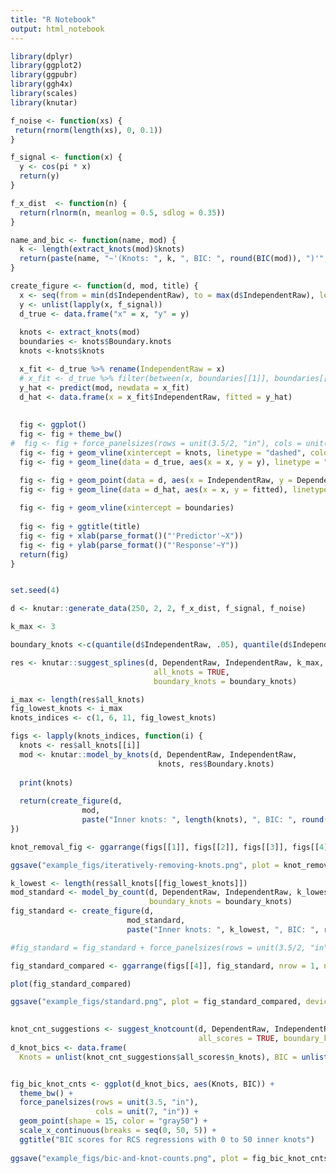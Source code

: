 ---
title: "R Notebook"
output: html_notebook
---

```{r}
library(dplyr)
library(ggplot2)
library(ggpubr)
library(ggh4x)
library(scales)
library(knutar)

f_noise <- function(xs) {
 return(rnorm(length(xs), 0, 0.1))
}

f_signal <- function(x) {
  y <- cos(pi * x)
  return(y)
}

f_x_dist  <- function(n) {
  return(rlnorm(n, meanlog = 0.5, sdlog = 0.35))
}

name_and_bic <- function(name, mod) {
  k <- length(extract_knots(mod)$knots)
  return(paste(name, "~'(Knots: ", k, ", BIC: ", round(BIC(mod)), ")'", sep = ""))
}

create_figure <- function(d, mod, title) {
  x <- seq(from = min(d$IndependentRaw), to = max(d$IndependentRaw), length.out = 200)
  y <- unlist(lapply(x, f_signal))
  d_true <- data.frame("x" = x, "y" = y)
  
  knots <- extract_knots(mod)
  boundaries <- knots$Boundary.knots
  knots <-knots$knots 

  x_fit <- d_true %>% rename(IndependentRaw = x)
  # x_fit <- d_true %>% filter(between(x, boundaries[[1]], boundaries[[2]])) %>% rename(IndependentRaw = x)
  y_hat <- predict(mod, newdata = x_fit)
  d_hat <- data.frame(x = x_fit$IndependentRaw, fitted = y_hat)
  
  
  fig <- ggplot()
  fig <- fig + theme_bw()
#  fig <- fig + force_panelsizes(rows = unit(3.5/2, "in"), cols = unit(3.5, "in"))
  fig <- fig + geom_vline(xintercept = knots, linetype = "dashed", color = "gray60")
  fig <- fig + geom_line(data = d_true, aes(x = x, y = y), linetype = "solid", color = "gray80", size = 1)

  fig <- fig + geom_point(data = d, aes(x = IndependentRaw, y = DependentRaw), shape = 1, color = "gray60", size = 1)
  fig <- fig + geom_line(data = d_hat, aes(x = x, y = fitted), linetype = "solid", color = "black", size = 0.5)
  
  fig <- fig + geom_vline(xintercept = boundaries) 
  
  fig <- fig + ggtitle(title)
  fig <- fig + xlab(parse_format()("'Predictor'~X")) 
  fig <- fig + ylab(parse_format()("'Response'~Y"))
  return(fig)
}


set.seed(4)

d <- knutar::generate_data(250, 2, 2, f_x_dist, f_signal, f_noise)

k_max <- 3

boundary_knots <-c(quantile(d$IndependentRaw, .05), quantile(d$IndependentRaw, .95))

res <- knutar::suggest_splines(d, DependentRaw, IndependentRaw, k_max, 
                                all_knots = TRUE, 
                                boundary_knots = boundary_knots)

i_max <- length(res$all_knots)
fig_lowest_knots <- i_max
knots_indices <- c(1, 6, 11, fig_lowest_knots)

figs <- lapply(knots_indices, function(i) {
  knots <- res$all_knots[[i]]
  mod <- knutar::model_by_knots(d, DependentRaw, IndependentRaw, 
                                 knots, res$Boundary.knots)
  
  print(knots)
  
  return(create_figure(d, 
                mod, 
                paste("Inner knots: ", length(knots), ", BIC: ", round(BIC(mod), 0), sep = "")))
})

knot_removal_fig <- ggarrange(figs[[1]], figs[[2]], figs[[3]], figs[[4]], nrow = 2, ncol = 2)

ggsave("example_figs/iteratively-removing-knots.png", plot = knot_removal_fig, device = "png", dpi = "print", height = 8.4/2, width = 8.4)

k_lowest <- length(res$all_knots[[fig_lowest_knots]])
mod_standard <- model_by_count(d, DependentRaw, IndependentRaw, k_lowest, 
                               boundary_knots = boundary_knots)
fig_standard <- create_figure(d, 
                          mod_standard, 
                          paste("Inner knots: ", k_lowest, ", BIC: ", round(BIC(mod_standard), 0), sep = ""))

#fig_standard = fig_standard + force_panelsizes(rows = unit(3.5/2, "in"), cols = unit(3.5/2, "in"))

fig_standard_compared <- ggarrange(figs[[4]], fig_standard, nrow = 1, ncol = 2)

plot(fig_standard_compared)

ggsave("example_figs/standard.png", plot = fig_standard_compared, device = "png", height = 4.2/2, width = 8.4)
  
```

```{r}

knot_cnt_suggestions <- suggest_knotcount(d, DependentRaw, IndependentRaw, max_nknots = 50, 
                                          all_scores = TRUE, boundary_knots = boundary_knots)
d_knot_bics <- data.frame(
  Knots = unlist(knot_cnt_suggestions$all_scores$n_knots), BIC = unlist(knot_cnt_suggestions$all_scores$scores))


fig_bic_knot_cnts <- ggplot(d_knot_bics, aes(Knots, BIC)) + 
  theme_bw() +
  force_panelsizes(rows = unit(3.5, "in"),
                   cols = unit(7, "in")) +
  geom_point(shape = 15, color = "gray50") +
  scale_x_continuous(breaks = seq(0, 50, 5)) +
  ggtitle("BIC scores for RCS regressions with 0 to 50 inner knots")
  
ggsave("example_figs/bic-and-knot-counts.png", plot = fig_bic_knot_cnts, device = "png", height = 4.2, width = 8)
```
